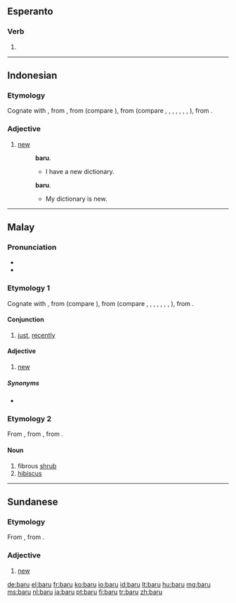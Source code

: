 ==Esperanto==

===Verb===
{{head|eo}}

# {{eo-form of|bar|u}}

----

==Indonesian==

===Etymology===
Cognate with {{term|baharu|lang=id}}, from {{etyl|ms|id}} {{term|baru|lang=ms}}, from {{proto|Malayic|baharu|lang=id}} (compare {{etyl|ms|-}} {{term|baru|lang=ms}}), from {{proto|Malayo-Polynesian|(ma-)baqəʀu|lang=id}} (compare {{etyl|ceb|-}} {{term|bago|lang=ceb}}, {{etyl|fj|-}} {{term|vou|lang=fj}}, {{etyl|haw|-}} {{term|hou|lang=haw}}, {{etyl|ilo|-}} {{term|baro|lang=ilo}}, {{etyl|mi|-}} {{term|hoou|lang=mi}}, {{etyl|sm|-}} {{term|fou|lang=sm}}, {{etyl|su|-}} {{term|baru|lang=su}}, {{etyl|tl|-}} {{term|bago|lang=tl}}), from {{proto|Austronesian|(ma-)baqəʀu|lang=id}}.

===Adjective===
{{head|id|adjective|correctly spelled as|baharu}}

# [[new]]
#: {{l|id|saya|Saya}} {{l|id|punya}} {{l|id|kamus}} '''baru'''.
#:* I have a new dictionary.
#: {{l|id|kamus|Kamus}} {{l|id|saya}} {{l|id|adalah}} '''baru'''.
#:* My dictionary is new.

----

==Malay==

===Pronunciation===
* {{IPA|/baru/|lang=ms}}
* {{rhymes|aru|ru|u|lang=ms}}

===Etymology 1===
Cognate with {{term|baharu|lang=ms}}, from {{proto|Malayic|baharu|lang=ms}} (compare {{etyl|id|-}} {{term|baru|lang=id}}), from {{proto|Malayo-Polynesian|(ma-)baqəʀu|lang=ms}} (compare {{etyl|ceb|-}} {{term|bago|lang=ceb}}, {{etyl|fj|-}} {{term|vou|lang=fj}}, {{etyl|haw|-}} {{term|hou|lang=haw}}, {{etyl|ilo|-}} {{term|baro|lang=ilo}}, {{etyl|mi|-}} {{term|hoou|lang=mi}}, {{etyl|sm|-}} {{term|fou|lang=sm}}, {{etyl|su|-}} {{term|baru|lang=su}}, {{etyl|tl|-}} {{term|bago|lang=tl}}), from {{proto|Austronesian|(ma-)baqəʀu|lang=ms}}.

====Conjunction====
{{head|ms|conjunction}}

# [[just]], [[recently]]

====Adjective====
{{head|ms|adjective|correctly spelled as|baharu}}

# [[new]] {{qualifier|recently made or created}}

=====Synonyms=====
* {{l|ms|baharu}}

===Etymology 2===
From {{proto|Malayic|baru|lang=ms}}, from {{proto|Malayo-Polynesian|baʀu|lang=ms}}, from {{proto|Austronesian|baʀu|lang=ms}}.

====Noun====
{{head|ms|noun}}

# fibrous [[shrub]]
# [[hibiscus]]

----

==Sundanese==

===Etymology===
From {{proto|Malayo-Polynesian|(ma-)baqəʀu|lang=su}}, from {{proto|Austronesian|(ma-)baqəʀu|lang=su}}.

===Adjective===
{{head|su|adjective}}

# [[new]] {{qualifier|recently made or created}}

[[de:baru]]
[[el:baru]]
[[fr:baru]]
[[ko:baru]]
[[io:baru]]
[[id:baru]]
[[lt:baru]]
[[hu:baru]]
[[mg:baru]]
[[ms:baru]]
[[nl:baru]]
[[ja:baru]]
[[pt:baru]]
[[fi:baru]]
[[tr:baru]]
[[zh:baru]]